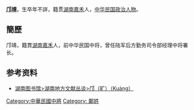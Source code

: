 '''[[邝靖|邝靖]]'''，生卒年不詳，籍贯[[湖南|湖南]][[嘉禾|嘉禾]]人，[[中华民国|中华民国]][[政治人物|政治人物]]。

== 簡歷 ==
邝靖，籍貫[[湖南|湖南]][[嘉禾|嘉禾]]人，前中华民国中将，曾任陆军后方勤务司令部经理中将署长。

==参考资料==
{{reflist}}

* [http://www.library.hn.cn/dfwxct/hnjpjd/kuang.htm 湖南图书馆>湖南地方文献丛谈>邝（旷）（Kuàng）] {{Wayback|url=http://www.library.hn.cn/dfwxct/hnjpjd/kuang.htm |date=20180327084532 }}

{{台湾人物小作品}}
[[Category:中華民國中將|Category:中華民國中將]]
[[Category:_鄺姓|Category: 鄺姓]]